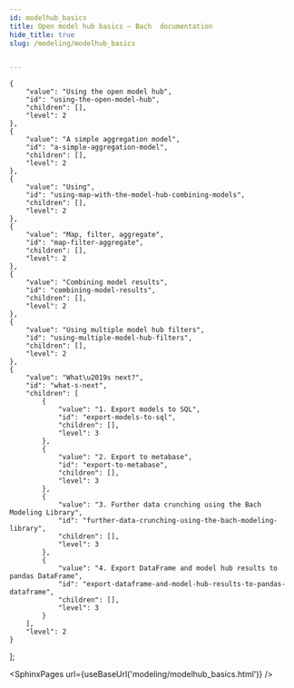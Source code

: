 ```yaml
---
id: modelhub_basics
title: Open model hub basics — Bach  documentation
hide_title: true
slug: /modeling/modelhub_basics


---
```

<head>
    <meta name="description" content="In this example, we briefly demonstrate how you can use pre-built models from the open model hub in conjunction with, " />
    <meta property="og:description" content="In this example, we briefly demonstrate how you can use pre-built models from the open model hub in conjunction with, " />
</head>

    {
        "value": "Using the open model hub",
        "id": "using-the-open-model-hub",
        "children": [],
        "level": 2
    },
    {
        "value": "A simple aggregation model",
        "id": "a-simple-aggregation-model",
        "children": [],
        "level": 2
    },
    {
        "value": "Using",
        "id": "using-map-with-the-model-hub-combining-models",
        "children": [],
        "level": 2
    },
    {
        "value": "Map, filter, aggregate",
        "id": "map-filter-aggregate",
        "children": [],
        "level": 2
    },
    {
        "value": "Combining model results",
        "id": "combining-model-results",
        "children": [],
        "level": 2
    },
    {
        "value": "Using multiple model hub filters",
        "id": "using-multiple-model-hub-filters",
        "children": [],
        "level": 2
    },
    {
        "value": "What\u2019s next?",
        "id": "what-s-next",
        "children": [
            {
                "value": "1. Export models to SQL",
                "id": "export-models-to-sql",
                "children": [],
                "level": 3
            },
            {
                "value": "2. Export to metabase",
                "id": "export-to-metabase",
                "children": [],
                "level": 3
            },
            {
                "value": "3. Further data crunching using the Bach Modeling Library",
                "id": "further-data-crunching-using-the-bach-modeling-library",
                "children": [],
                "level": 3
            },
            {
                "value": "4. Export DataFrame and model hub results to pandas DataFrame",
                "id": "export-dataframe-and-model-hub-results-to-pandas-dataframe",
                "children": [],
                "level": 3
            }
        ],
        "level": 2
    }
];




<SphinxPages url={useBaseUrl('modeling/modelhub_basics.html')} />
